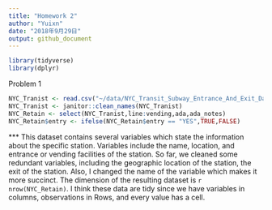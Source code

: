 ```yaml
---
title: "Homework 2"
author: "Yuixn"
date: "2018年9月29日"
output: github_document
---
```

```r
library(tidyverse)
library(dplyr)
```

Problem 1

```r
NYC_Tranist <- read.csv("~/data/NYC_Transit_Subway_Entrance_And_Exit_Data.csv")
NYC_Tranist <- janitor::clean_names(NYC_Tranist)
NYC_Retain <- select(NYC_Tranist,line:vending,ada,ada_notes)
NYC_Retain$entry <- ifelse(NYC_Retain$entry == "YES",TRUE,FALSE)
```

*** This dataset contains several variables which state the information about the specific station. Variables include the name, location, and entrance or vending facilities of the station. So far, we cleaned some redundant variables, including the geographic location of the station, the exit of the station. Also, I changed the name of the variable which makes it more succinct. The dimension of the resulting dataset is `r nrow(NYC_Retain)`. I think these data are tidy since we have variables in columns, observations in Rows, and every value has a cell.